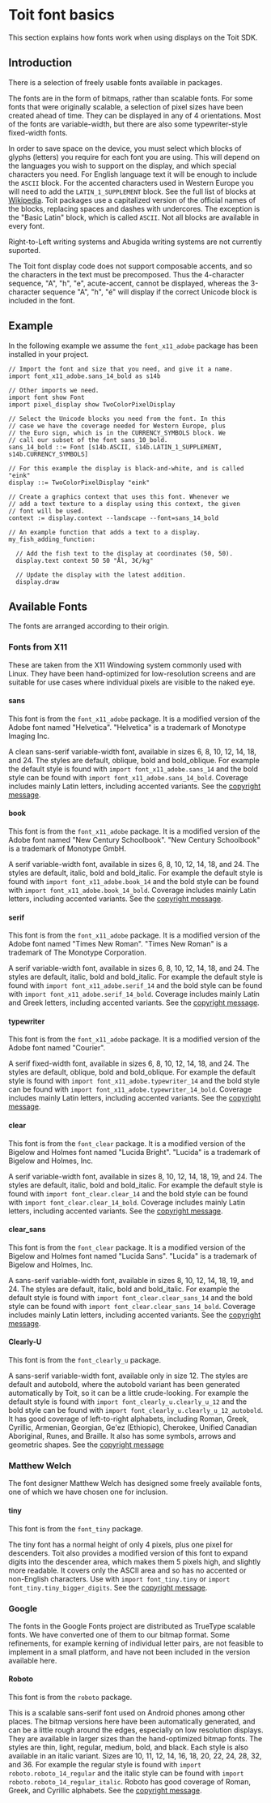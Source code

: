 # Toit font basics

This section explains how fonts work when using displays on the Toit SDK.

## Introduction

There is a selection of freely usable fonts available in packages.

The fonts are in the form of bitmaps, rather than scalable fonts. For some
fonts that were originally scalable, a selection of pixel sizes have been created ahead of time.
They can be displayed in any of 4 orientations. Most of the fonts are
variable-width, but there are also some typewriter-style fixed-width fonts.

In order to save space on the device, you must select which blocks of glyphs
(letters) you require for each font you are using. This will depend on the
languages you wish to support on the display, and which special characters you
need. For English language text it will be enough to include the `ASCII` block.
For the accented characters used in Western Europe you will need to add the
`LATIN_1_SUPPLEMENT` block. See the full list of blocks at
[Wikipedia](https://en.wikipedia.org/wiki/Unicode_block). Toit packages use
a capitalized version of the official names of the blocks, replacing spaces
and dashes with undercores. The exception is the "Basic Latin" block, which
is called `ASCII`. Not all blocks are available in every font.

Right-to-Left writing systems and Abugida writing systems are not currently
suported.

<Note>

The Toit font display code does not support composable accents, and
so the characters in the text must be precomposed. Thus the 4-character sequence,
"A", "h", "e", acute-accent, cannot be displayed, whereas the 3-character
sequence "A", "h", "é" will display if the correct Unicode block is included in
the font.

</Note>

## Example

In the following example we assume the `font_x11_adobe` package has
been installed in your project.

```
// Import the font and size that you need, and give it a name.
import font_x11_adobe.sans_14_bold as s14b

// Other imports we need.
import font show Font
import pixel_display show TwoColorPixelDisplay

// Select the Unicode blocks you need from the font. In this
// case we have the coverage needed for Western Europe, plus
// the Euro sign, which is in the CURRENCY_SYMBOLS block. We
// call our subset of the font sans_10_bold.
sans_14_bold ::= Font [s14b.ASCII, s14b.LATIN_1_SUPPLEMENT, s14b.CURRENCY_SYMBOLS]

// For this example the display is black-and-white, and is called "eink"
display ::= TwoColorPixelDisplay "eink"

// Create a graphics context that uses this font. Whenever we
// add a text texture to a display using this context, the given
// font will be used.
context := display.context --landscape --font=sans_14_bold

// An example function that adds a text to a display.
my_fish_adding_function:

  // Add the fish text to the display at coordinates (50, 50).
  display.text context 50 50 "Ål, 3€/kg"

  // Update the display with the latest addition.
  display.draw
```

## Available Fonts

The fonts are arranged according to their origin.

### Fonts from X11

These are taken from the X11 Windowing system commonly used with
Linux. They have been hand-optimized for low-resolution screens
and are suitable for use cases where individual pixels are visible
to the naked eye.

#### sans

This font is from the `font_x11_adobe` package.  It is a modified
version of the Adobe font named "Helvetica".  "Helvetica" is a trademark
of Monotype Imaging Inc.

A clean sans-serif variable-width font,
available in sizes 6, 8, 10, 12, 14, 18, and 24. The styles are default,
oblique, bold and bold_oblique. For example the default style is found
with `import font_x11_adobe.sans_14` and the bold style can be
found with `import font_x11_adobe.sans_14_bold`. Coverage includes
mainly Latin letters, including accented variants.
See the [copyright message](../adobe_copyright).

#### book

This font is from the `font_x11_adobe` package.  It is a modified
version of the Adobe font named "New Century Schoolbook".
"New Century Schoolbook" is a trademark of Monotype GmbH.

A serif variable-width font,
available in sizes 6, 8, 10, 12, 14, 18, and 24. The styles are default,
italic, bold and bold_italic. For example the default style is found
with `import font_x11_adobe.book_14` and the bold style can be
found with `import font_x11_adobe.book_14_bold`. Coverage includes
mainly Latin letters, including accented variants.
See the [copyright message](../adobe_copyright).

#### serif

This font is from the `font_x11_adobe` package.  It is a modified
version of the Adobe font named "Times New Roman".
"Times New Roman" is a trademark of The Monotype Corporation.

A serif variable-width font,
available in sizes 6, 8, 10, 12, 14, 18, and 24. The styles are default,
italic, bold and bold_italic. For example the default style is found
with `import font_x11_adobe.serif_14` and the bold style can be
found with `import font_x11_adobe.serif_14_bold`. Coverage includes
mainly Latin and Greek letters, including accented variants.
See the [copyright message](../adobe_copyright).

#### typewriter

This font is from the `font_x11_adobe` package.  It is a modified
version of the Adobe font named "Courier".

A serif fixed-width font,
available in sizes 6, 8, 10, 12, 14, 18, and 24. The styles are default,
oblique, bold and bold_oblique. For example the default style is found
with `import font_x11_adobe.typewriter_14` and the bold style can be
found with `import font_x11_adobe.typewriter_14_bold`. Coverage includes
mainly Latin letters, including accented variants.
See the [copyright message](../adobe_copyright).

#### clear

This font is from the `font_clear` package.  It is a modified
version of the Bigelow and Holmes font named "Lucida Bright".
"Lucida" is a trademark of Bigelow and Holmes, Inc.

A serif variable-width font,
available in sizes 8, 10, 12, 14, 18, 19, and 24. The styles are default,
italic, bold and bold_italic. For example the default style is found
with `import font_clear.clear_14` and the bold style can be
found with `import font_clear.clear_14_bold`. Coverage includes
mainly Latin letters, including accented variants.
See the [copyright message](../bigelow_and_holmes_copyright).

#### clear_sans

This font is from the `font_clear` package.  It is a modified
version of the Bigelow and Holmes font named "Lucida Sans".
"Lucida" is a trademark of Bigelow and Holmes, Inc.

A sans-serif variable-width font,
available in sizes 8, 10, 12, 14, 18, 19, and 24. The styles are default,
italic, bold and bold_italic. For example the default style is found
with `import font_clear.clear_sans_14` and the bold style can be
found with `import font_clear.clear_sans_14_bold`. Coverage includes
mainly Latin letters, including accented variants.
See the [copyright message](../bigelow_and_holmes_copyright).

#### Clearly-U

This font is from the `font_clearly_u` package.

A sans-serif variable-width font,
available only in size 12. The styles are default and autobold, where
the autobold variant has been generated automatically by Toit, so it
can be a little crude-looking.
For example the default style is found
with `import font_clearly_u.clearly_u_12` and the bold style can be
found with `import font_clearly_u.clearly_u_12_autobold`.
It has
good coverage of left-to-right alphabets, including Roman, Greek, Cyrillic,
Armenian, Georgian, Ge'ez (Ethiopic), Cherokee, Unified Canadian Aboriginal,
Runes, and Braille. It also has some symbols, arrows and geometric shapes.
See the [copyright message](../nmsu_copyright)

### Matthew Welch

The font designer Matthew Welch has designed some freely available fonts,
one of which we have chosen one for inclusion.

#### tiny

This font is from the `font_tiny` package.

The tiny font has a normal height of only 4 pixels, plus one pixel for
descenders. Toit also provides a modified version of this font to
expand digits into the
descender area, which makes them 5 pixels high, and slightly more readable.
It covers only the ASCII area and so has no accented or non-English
characters. Use with `import font_tiny.tiny` or
`import font_tiny.tiny_bigger_digits`.
See the [copyright message](../matthew_welch_copyright).

### Google

The fonts in the Google Fonts project are distributed as TrueType
scalable fonts. We have converted one of them to our bitmap format.
Some refinements, for example kerning of individual letter pairs,
are not feasible to implement in a small platform, and have not
been included in the version available here.

#### Roboto

This font is from the `roboto` package.

This is a scalable sans-serif font used on Android phones among other places.
The bitmap versions here have been automatically generated, and
can be a little rough around the edges, especially on low resolution
displays. They are available in larger sizes than the hand-optimized
bitmap fonts. The styles are thin, light, regular, medium, bold, and black.
Each style is also available in an italic variant. Sizes are 10,
11, 12, 14, 16, 18, 20, 22, 24, 28, 32, and 36.
For example the regular style is found
with `import roboto.roboto_14_regular` and the italic style can be
found with `import roboto.roboto_14_regular_italic`.
Roboto has good coverage of Roman, Greek, and Cyrillic alphabets.
See the [copyright message](../apache_font_license).
